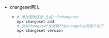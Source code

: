 - changeset用法
  - ```bash
    # 添加更改信息 生成一个changeset
    npx changeset add
    # 合并changeset并消费产生changelog到各个包下
    npx changeset version
    ```
